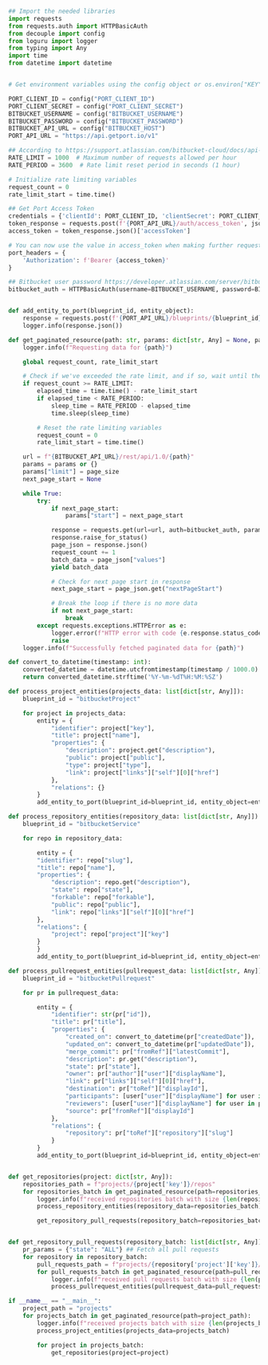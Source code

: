 ```python showLineNumbers

## Import the needed libraries
import requests
from requests.auth import HTTPBasicAuth
from decouple import config
from loguru import logger
from typing import Any
import time
from datetime import datetime


# Get environment variables using the config object or os.environ["KEY"]

PORT_CLIENT_ID = config("PORT_CLIENT_ID")
PORT_CLIENT_SECRET = config("PORT_CLIENT_SECRET")
BITBUCKET_USERNAME = config("BITBUCKET_USERNAME")
BITBUCKET_PASSWORD = config("BITBUCKET_PASSWORD")
BITBUCKET_API_URL = config("BITBUCKET_HOST")
PORT_API_URL = "https://api.getport.io/v1"

## According to https://support.atlassian.com/bitbucket-cloud/docs/api-request-limits/
RATE_LIMIT = 1000  # Maximum number of requests allowed per hour
RATE_PERIOD = 3600  # Rate limit reset period in seconds (1 hour)

# Initialize rate limiting variables
request_count = 0
rate_limit_start = time.time()

## Get Port Access Token
credentials = {'clientId': PORT_CLIENT_ID, 'clientSecret': PORT_CLIENT_SECRET}
token_response = requests.post(f'{PORT_API_URL}/auth/access_token', json=credentials)
access_token = token_response.json()['accessToken']

# You can now use the value in access_token when making further requests
port_headers = {
	'Authorization': f'Bearer {access_token}'
}

## Bitbucket user password https://developer.atlassian.com/server/bitbucket/how-tos/example-basic-authentication/
bitbucket_auth = HTTPBasicAuth(username=BITBUCKET_USERNAME, password=BITBUCKET_PASSWORD)


def add_entity_to_port(blueprint_id, entity_object):
    response = requests.post(f'{PORT_API_URL}/blueprints/{blueprint_id}/entities?upsert=true&merge=true', json=entity_object, headers=port_headers)
    logger.info(response.json())

def get_paginated_resource(path: str, params: dict[str, Any] = None, page_size: int = 25):
    logger.info(f"Requesting data for {path}")

    global request_count, rate_limit_start

    # Check if we've exceeded the rate limit, and if so, wait until the reset period is over
    if request_count >= RATE_LIMIT:
        elapsed_time = time.time() - rate_limit_start
        if elapsed_time < RATE_PERIOD:
            sleep_time = RATE_PERIOD - elapsed_time
            time.sleep(sleep_time)

        # Reset the rate limiting variables
        request_count = 0
        rate_limit_start = time.time()

    url = f"{BITBUCKET_API_URL}/rest/api/1.0/{path}"
    params = params or {}
    params["limit"] = page_size
    next_page_start = None

    while True:
        try:
            if next_page_start:
                params["start"] = next_page_start

            response = requests.get(url=url, auth=bitbucket_auth, params=params)
            response.raise_for_status()
            page_json = response.json()
            request_count += 1
            batch_data = page_json["values"]
            yield batch_data

            # Check for next page start in response
            next_page_start = page_json.get("nextPageStart")

            # Break the loop if there is no more data
            if not next_page_start:
                break
        except requests.exceptions.HTTPError as e:
            logger.error(f"HTTP error with code {e.response.status_code}, content: {e.response.text}")
            raise
    logger.info(f"Successfully fetched paginated data for {path}")

def convert_to_datetime(timestamp: int):
    converted_datetime = datetime.utcfromtimestamp(timestamp / 1000.0)
    return converted_datetime.strftime('%Y-%m-%dT%H:%M:%SZ')

def process_project_entities(projects_data: list[dict[str, Any]]):
    blueprint_id = "bitbucketProject"

    for project in projects_data:
        entity = {
            "identifier": project["key"],
            "title": project["name"],
            "properties": {
                "description": project.get("description"),
                "public": project["public"],
                "type": project["type"],
                "link": project["links"]["self"][0]["href"]
            },
            "relations": {}
        }
        add_entity_to_port(blueprint_id=blueprint_id, entity_object=entity)

def process_repository_entities(repository_data: list[dict[str, Any]]):
    blueprint_id = "bitbucketService"

    for repo in repository_data:

        entity = {
        "identifier": repo["slug"],
        "title": repo["name"],
        "properties": {
            "description": repo.get("description"),
            "state": repo["state"],
            "forkable": repo["forkable"],
            "public": repo["public"],
            "link": repo["links"]["self"][0]["href"]
        },
        "relations": {
            "project": repo["project"]["key"]
        }
        }
        add_entity_to_port(blueprint_id=blueprint_id, entity_object=entity)

def process_pullrequest_entities(pullrequest_data: list[dict[str, Any]]):
    blueprint_id = "bitbucketPullrequest"

    for pr in pullrequest_data:

        entity = {
            "identifier": str(pr["id"]),
            "title": pr["title"],
            "properties": {
                "created_on": convert_to_datetime(pr["createdDate"]),
                "updated_on": convert_to_datetime(pr["updatedDate"]),
                "merge_commit": pr["fromRef"]["latestCommit"],
                "description": pr.get("description"),
                "state": pr["state"],
                "owner": pr["author"]["user"]["displayName"],
                "link": pr["links"]["self"][0]["href"],
                "destination": pr["toRef"]["displayId"],
                "participants": [user["user"]["displayName"] for user in pr.get("participants", [])],
                "reviewers": [user["user"]["displayName"] for user in pr.get("reviewers", [])],
                "source": pr["fromRef"]["displayId"]
            },
            "relations": {
                "repository": pr["toRef"]["repository"]["slug"]
            }
        }
        add_entity_to_port(blueprint_id=blueprint_id, entity_object=entity)


def get_repositories(project: dict[str, Any]):
    repositories_path = f"projects/{project['key']}/repos"
    for repositories_batch in get_paginated_resource(path=repositories_path):
        logger.info(f"received repositories batch with size {len(repositories_batch)} from project: {project['key']}")
        process_repository_entities(repository_data=repositories_batch)

        get_repository_pull_requests(repository_batch=repositories_batch)


def get_repository_pull_requests(repository_batch: list[dict[str, Any]]):
    pr_params = {"state": "ALL"} ## Fetch all pull requests
    for repository in repository_batch:
        pull_requests_path = f"projects/{repository['project']['key']}/repos/{repository['slug']}/pull-requests"
        for pull_requests_batch in get_paginated_resource(path=pull_requests_path, params=pr_params):
            logger.info(f"received pull requests batch with size {len(pull_requests_batch)} from repo: {repository['slug']}")
            process_pullrequest_entities(pullrequest_data=pull_requests_batch)

if __name__ == "__main__":
    project_path = "projects"
    for projects_batch in get_paginated_resource(path=project_path):
        logger.info(f"received projects batch with size {len(projects_batch)}")
        process_project_entities(projects_data=projects_batch)

        for project in projects_batch:
            get_repositories(project=project)
```
